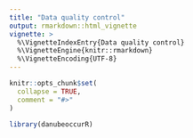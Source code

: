 ```yaml
---
title: "Data quality control"
output: rmarkdown::html_vignette
vignette: >
  %\VignetteIndexEntry{Data quality control}
  %\VignetteEngine{knitr::rmarkdown}
  %\VignetteEncoding{UTF-8}
---
```


```r
knitr::opts_chunk$set(
  collapse = TRUE,
  comment = "#>"
)
```

```r
library(danubeoccurR)
```
